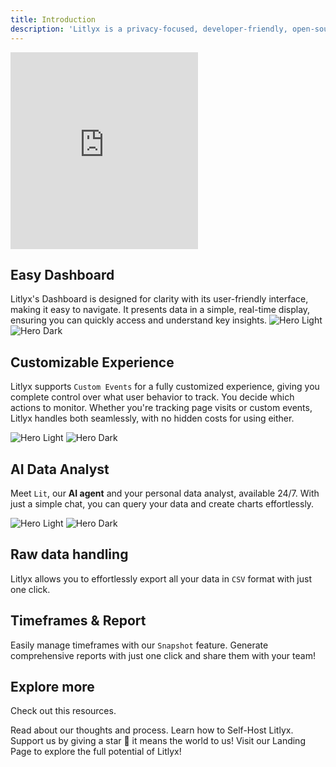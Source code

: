 ```yaml
---
title: Introduction
description: 'Litlyx is a privacy-focused, developer-friendly, open-source analytics solution. Easily collect website and web app analytics in seconds, with a simple setup. Perfect for developers or non-tech savvy users, looking for an easy, reliable solution to track user interactions. Fully GDPR compliant.'
---
```


<iframe className="w-full"
  height="315"
  src="https://www.youtube.com/embed/GntyWMR7jsY"
  title="YouTube video player"
  frameborder="0"
  allow="accelerometer; autoplay; clipboard-write; encrypted-media; gyroscope; picture-in-picture"
  allowfullscreen
></iframe>

## Easy Dashboard
Litlyx's Dashboard is designed for clarity with its user-friendly interface, making it easy to navigate. It presents data in a simple, real-time display, ensuring you can quickly access and understand key insights.
<img
  className="block dark:hidden"
  src="/images/easy-dashboard.svg"
  alt="Hero Light"
/>
<img
  className="hidden dark:block"
  src="/images/easy-dashboard.svg"
  alt="Hero Dark"
/>

## Customizable Experience
Litlyx supports `Custom Events` for a fully customized experience, giving you complete control over what user behavior to track. You decide which actions to monitor. Whether you're tracking page visits or custom events, Litlyx handles both seamlessly, with no hidden costs for using either.

<img
  className="block dark:hidden"
  src="/images/dash-events.svg"
  alt="Hero Light"
/>
<img
  className="hidden dark:block"
  src="/images/dash-events.svg"
  alt="Hero Dark"
/>



## AI Data Analyst

Meet `Lit`, our **AI agent** and your personal data analyst, available 24/7. With just a simple chat, you can query your data and create charts effortlessly.

<img
  className="block dark:hidden"
  src="/images/ai-chat-lit.svg"
  alt="Hero Light"
/>
<img
  className="hidden dark:block"
  src="/images/ai-chat-lit.svg"
  alt="Hero Dark"
/>

## Raw data handling

Litlyx allows you to effortlessly export all your data in `CSV` format with just one click.

## Timeframes & Report

Easily manage timeframes with our `Snapshot` feature. Generate comprehensive reports with just one click and share them with your team!

## Explore more

Check out this resources.

<CardGroup cols={2}>
  <Card
    title="Blog"
    icon="book"
    href="https://litlyx.com/blog"
  >
   Read about our thoughts and process.
  </Card>
  <Card
    title="Self Hosting"
    icon="code"
    href="/self-hosting"
  >
   Learn how to Self-Host Litlyx.
  </Card>
  <Card
    title="Open Source"
    icon="github"
    href="https://github.com/Litlyx/litlyx"
  >
  Support us by giving a star 🌟 it means the world to us!
  </Card>
  <Card
    title="Website"
    icon="globe"
    href="https://litlyx.com"
  >
  Visit our Landing Page to explore the full potential of Litlyx!
  </Card>
</CardGroup>
